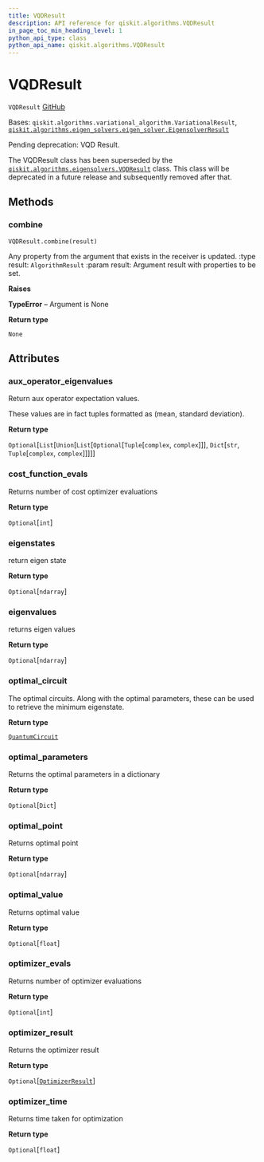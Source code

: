 ```yaml
---
title: VQDResult
description: API reference for qiskit.algorithms.VQDResult
in_page_toc_min_heading_level: 1
python_api_type: class
python_api_name: qiskit.algorithms.VQDResult
---
```


# VQDResult

<span id="qiskit.algorithms.VQDResult" />

`VQDResult` [GitHub](https://github.com/qiskit/qiskit/tree/stable/0.22/qiskit/algorithms/eigen_solvers/vqd.py "view source code")

Bases: `qiskit.algorithms.variational_algorithm.VariationalResult`, [`qiskit.algorithms.eigen_solvers.eigen_solver.EigensolverResult`](qiskit.algorithms.EigensolverResult "qiskit.algorithms.eigen_solvers.eigen_solver.EigensolverResult")

Pending deprecation: VQD Result.

The VQDResult class has been superseded by the [`qiskit.algorithms.eigensolvers.VQDResult`](qiskit.algorithms.eigensolvers.VQDResult "qiskit.algorithms.eigensolvers.VQDResult") class. This class will be deprecated in a future release and subsequently removed after that.

## Methods

### combine

<span id="qiskit.algorithms.VQDResult.combine" />

`VQDResult.combine(result)`

Any property from the argument that exists in the receiver is updated. :type result: `AlgorithmResult` :param result: Argument result with properties to be set.

**Raises**

**TypeError** – Argument is None

**Return type**

`None`

## Attributes

<span id="qiskit.algorithms.VQDResult.aux_operator_eigenvalues" />

### aux\_operator\_eigenvalues

Return aux operator expectation values.

These values are in fact tuples formatted as (mean, standard deviation).

**Return type**

`Optional`\[`List`\[`Union`\[`List`\[`Optional`\[`Tuple`\[`complex`, `complex`]]], `Dict`\[`str`, `Tuple`\[`complex`, `complex`]]]]]

<span id="qiskit.algorithms.VQDResult.cost_function_evals" />

### cost\_function\_evals

Returns number of cost optimizer evaluations

**Return type**

`Optional`\[`int`]

<span id="qiskit.algorithms.VQDResult.eigenstates" />

### eigenstates

return eigen state

**Return type**

`Optional`\[`ndarray`]

<span id="qiskit.algorithms.VQDResult.eigenvalues" />

### eigenvalues

returns eigen values

**Return type**

`Optional`\[`ndarray`]

<span id="qiskit.algorithms.VQDResult.optimal_circuit" />

### optimal\_circuit

The optimal circuits. Along with the optimal parameters, these can be used to retrieve the minimum eigenstate.

**Return type**

[`QuantumCircuit`](qiskit.circuit.QuantumCircuit "qiskit.circuit.quantumcircuit.QuantumCircuit")

<span id="qiskit.algorithms.VQDResult.optimal_parameters" />

### optimal\_parameters

Returns the optimal parameters in a dictionary

**Return type**

`Optional`\[`Dict`]

<span id="qiskit.algorithms.VQDResult.optimal_point" />

### optimal\_point

Returns optimal point

**Return type**

`Optional`\[`ndarray`]

<span id="qiskit.algorithms.VQDResult.optimal_value" />

### optimal\_value

Returns optimal value

**Return type**

`Optional`\[`float`]

<span id="qiskit.algorithms.VQDResult.optimizer_evals" />

### optimizer\_evals

Returns number of optimizer evaluations

**Return type**

`Optional`\[`int`]

<span id="qiskit.algorithms.VQDResult.optimizer_result" />

### optimizer\_result

Returns the optimizer result

**Return type**

`Optional`\[[`OptimizerResult`](qiskit.algorithms.optimizers.OptimizerResult "qiskit.algorithms.optimizers.optimizer.OptimizerResult")]

<span id="qiskit.algorithms.VQDResult.optimizer_time" />

### optimizer\_time

Returns time taken for optimization

**Return type**

`Optional`\[`float`]

